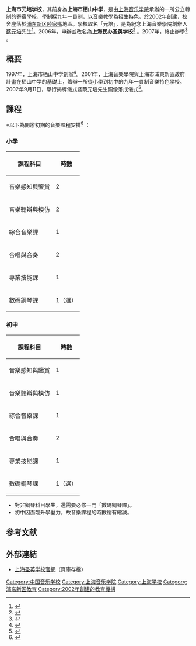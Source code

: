 {{Coord|31.253744|121.561090|format=dms|display=title|region:cn_type:landmark}}

'''上海市元培学校'''，其前身為'''上海市栖山中学'''，是由[[上海音乐学院|上海音乐学院]]承辦的一所公立轉制的寄宿學校，學制採九年一貫制，以[[音乐教育|音樂教學]]為招生特色。於2002年創建，校舍座落於[[浦东新区|浦东新区]][[陆家嘴金融贸易区|陸家嘴]]地區。學校取名「元培」，是為紀念上海音樂學院創辦人[[蔡元培|蔡元培]]先生<ref>{{cite news |author=孙丽萍 |url=http://news.xinhuanet.com/newscenter/2002-09/09/content_555516.htm |title=让音乐教育不再痛苦 上海探索中小学音乐教育新模式 |newspaper=新华网 |date=2002-09-09 |accessdate=2011-10-16 |archive-date=2005-03-19 |archive-url=https://web.archive.org/web/20050319191809/http://news.xinhuanet.com/newscenter/2002-09/09/content_555516.htm |dead-url=no }}</ref>。2006年，申辦並改名為'''上海民办圣英学校'''<ref>{{cite web|title=关于同意申办“上海民办圣英学校”的批复|url=http://www.pudong-edu.sh.cn/Web/PD/45304-450000108528.htm|publisher=浦东教育|date=2006-07-05|accessdate=2011-10-17|archive-url=https://web.archive.org/web/20160304125633/http://www.pudong-edu.sh.cn/Web/PD/45304-450000108528.htm|archive-date=2016-03-04|dead-url=yes}}</ref> 。2007年，終止辦學<ref>{{cite web|title=关于同意上海民办圣英学校终止办学的批复|url=http://www.pudong-edu.sh.cn/Web/PD/45303-450000108270.htm|publisher=浦东教育|date=2007-12-25|accessdate=2011-10-17|archive-url=https://web.archive.org/web/20160304192149/http://www.pudong-edu.sh.cn/Web/PD/45303-450000108270.htm|archive-date=2016-03-04|dead-url=yes}}</ref> 。

== 概要 ==
1997年，上海市栖山中学創辦<ref>{{cite book |author=上海浦東新區統計局 |title=上海浦東新區統計年鑑 |publisher=中國統計出版社 |year=1998}}</ref>。2001年，上海音樂學院與上海市浦東新區政府計畫在栖山中学的基礎上，籌辦一所從小學到初中的九年一貫制音樂特色學校。2002年9月11日，舉行揭牌儀式暨蔡元培先生銅像落成儀式<ref>{{cite news|title=以蔡元培命名的上海元培學校揭牌成立|url=http://edu.sh.gov.cn/html/article/200209/6906.php|accessdate=2011-10-17|newspaper=上海教育|date=2002-09-12}}</ref>。

== 課程 ==
※以下為開辦初期的音樂課程安排<ref>{{cite journal|author=張巍|title=〈轉制中的元培學校:轉型中的音樂教育體制與課程觀念〉|journal=《音樂藝術》（上海音樂學院學報）|date=2003-02|issue=第2期|pages=頁59}}</ref> ：

===小學===
{| class="wikitable"
|-
! 課程科目 !! 時數
|-
| 音樂感知與鑒賞 || 2
|-
| 音樂聽辨與模仿 || 2
|-
| 綜合音樂課 || 1
|-
| 合唱與合奏 || 2
|-
| 專業技能課 || 1
|-
| 數碼鋼琴課 || 1（選）
|}

===初中===
{| class="wikitable"
|-
! 課程科目 !! 時數
|-
| 音樂感知與鑒賞 || 1
|-
| 音樂聽辨與模仿 || 1
|-
| 綜合音樂課 || 1 
|-
| 合唱與合奏 || 2
|-
| 專業技能課 || 1
|-
| 數碼鋼琴課 || 1（選）
|}

*對非鋼琴科目學生，還需要必修一門「數碼鋼琴課」。
*初中因面臨升學壓力，故音樂課程的時數稍有縮減。

== 参考文献 ==
{{Reflist}}

==外部連結==
*[https://web.archive.org/web/20070518211050/http://www.hsshy.pudong-edu.sh.cn/CenterWeb/Default.asp 上海圣英学校官網]（頁庫存檔）

[[Category:中国音乐学校|Category:中国音乐学校]]
[[Category:上海音乐学院|Category:上海音乐学院]]
[[Category:上海学校|Category:上海学校]]
[[Category:浦东新区教育|Category:浦东新区教育]]
[[Category:2002年創建的教育機構|Category:2002年創建的教育機構]]